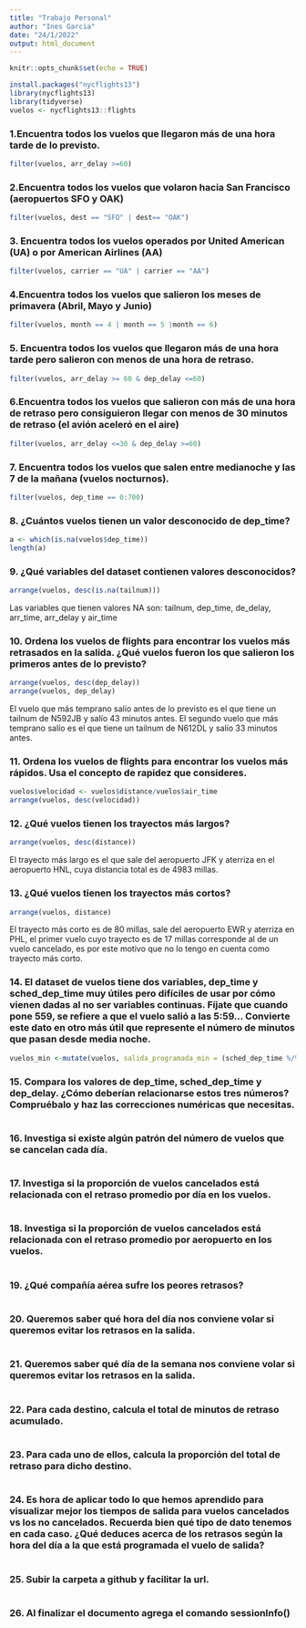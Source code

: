 ```yaml
---
title: "Trabajo Personal"
author: "Ines Garcia"
date: "24/1/2022"
output: html_document
---
```


```r
knitr::opts_chunk$set(echo = TRUE)
```

```r
install.packages("nycflights13")
library(nycflights13)
library(tidyverse)
vuelos <- nycflights13::flights
```


### 1.Encuentra todos los vuelos que llegaron más de una hora tarde de lo previsto.
```r

filter(vuelos, arr_delay >=60)


```

### 2.Encuentra todos los vuelos que volaron hacia San Francisco (aeropuertos SFO y OAK) 
```r

filter(vuelos, dest == "SFO" | dest== "OAK")
```


### 3. Encuentra todos los vuelos operados por United American (UA) o por American Airlines (AA) 

```r

filter(vuelos, carrier == "UA" | carrier == "AA")
```


### 4.Encuentra todos los vuelos que salieron los meses de primavera (Abril, Mayo y Junio) 
```r

filter(vuelos, month == 4 | month == 5 |month == 6)
```


### 5. Encuentra todos los vuelos que llegaron más de una hora tarde pero salieron con menos de una hora de retraso. 

```r

filter(vuelos, arr_delay >= 60 & dep_delay <=60)

```



### 6.Encuentra todos los vuelos que salieron con más de una hora de retraso pero consiguieron llegar con menos de 30 minutos de retraso (el avión aceleró en el aire) 
```r
filter(vuelos, arr_delay <=30 & dep_delay >=60)
```


### 7.  Encuentra todos los vuelos que salen entre medianoche y las 7 de la mañana (vuelos nocturnos). 
```r
filter(vuelos, dep_time == 0:700)

```



### 8. ¿Cuántos vuelos tienen un valor desconocido de dep_time? 
```r
a <- which(is.na(vuelos$dep_time))
length(a)

```



### 9.  ¿Qué variables del dataset contienen valores desconocidos? 
```r

arrange(vuelos, desc(is.na(tailnum)))

```
Las variables que tienen valores NA son: tailnum, dep_time, de_delay, arr_time, arr_delay y air_time

### 10. Ordena los vuelos de flights para encontrar los vuelos más retrasados en la salida. ¿Qué vuelos fueron los que salieron los primeros antes de lo previsto? 
```r
arrange(vuelos, desc(dep_delay))
arrange(vuelos, dep_delay)
```
El vuelo que más temprano salío antes de lo previsto es el que tiene un tailnum de N592JB y salío 43 minutos antes.
El segundo vuelo que más temprano salío es el que tiene un tailnum de 	N612DL y salío 33 minutos antes.


### 11. Ordena los vuelos de flights para encontrar los vuelos más rápidos. Usa el concepto de rapidez que consideres. 
```r
vuelos$velocidad <- vuelos$distance/vuelos$air_time
arrange(vuelos, desc(velocidad))
```



### 12. ¿Qué vuelos tienen los trayectos más largos? 
```r
arrange(vuelos, desc(distance))
```
El trayecto más largo es el que sale del aeropuerto JFK y aterriza en el aeropuerto HNL, cuya distancia total es de 4983 millas.


### 13. ¿Qué vuelos tienen los trayectos más cortos? 
```r
arrange(vuelos, distance)
```
El trayecto más corto es de 80 millas, sale del aeropuerto EWR y aterriza en PHL, el primer vuelo cuyo trayecto es de 17 millas corresponde al de un vuelo cancelado, es por este motivo que no lo tengo en cuenta como trayecto más corto.


### 14. El dataset de vuelos tiene dos variables, dep_time y sched_dep_time muy útiles pero difíciles de usar por cómo vienen dadas al no ser variables continuas. Fíjate que cuando pone 559, se refiere a que el vuelo salió a las 5:59... Convierte este dato en otro más útil que represente el número de minutos que pasan desde media noche.
```r
vuelos_min <-mutate(vuelos, salida_programada_min = (sched_dep_time %/% 100 * 60 + sched_dep_time %% 100) %% 1440, salida_min = (dep_time %/% 100 * 60 + dep_time %% 100) %% 1440)
```



### 15. Compara los valores de dep_time, sched_dep_time y dep_delay. ¿Cómo deberían relacionarse estos tres números? Compruébalo y haz las correcciones numéricas que necesitas. 
```r

```



### 16. Investiga si existe algún patrón del número de vuelos que se cancelan cada día.
```r

```



### 17. Investiga si la proporción de vuelos cancelados está relacionada con el retraso promedio por día en los vuelos. 
```r

```



### 18. Investiga si la proporción de vuelos cancelados está relacionada con el retraso promedio por aeropuerto en los vuelos. 
```r

```



### 19. ¿Qué compañía aérea sufre los peores retrasos? 
```r

```



### 20. Queremos saber qué hora del día nos conviene volar si queremos evitar los retrasos en la salida. 
```r

```



### 21. Queremos saber qué día de la semana nos conviene volar si queremos evitar los retrasos en la salida. 
```r

```



### 22.  Para cada destino, calcula el total de minutos de retraso acumulado. 
```r

```



### 23.  Para cada uno de ellos, calcula la proporción del total de retraso para dicho destino. 
```r

```



### 24. Es hora de aplicar todo lo que hemos aprendido para visualizar mejor los tiempos de salida para vuelos cancelados vs los no cancelados. Recuerda bien qué tipo de dato tenemos en cada caso. ¿Qué deduces acerca de los retrasos según la hora del día a la que está programada el vuelo de salida? 
```r

```



### 25. Subir la carpeta a github y facilitar la url. 
```r

```



### 26. Al finalizar el documento agrega el comando sessionInfo() 
```r

```




























